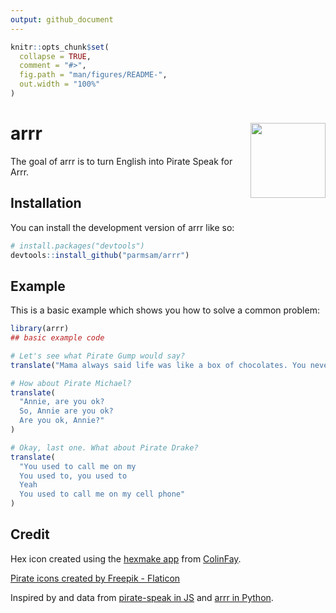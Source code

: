```yaml
---
output: github_document
---
```


<!-- README.md is generated from README.Rmd. Please edit that file -->

```r
knitr::opts_chunk$set(
  collapse = TRUE,
  comment = "#>",
  fig.path = "man/figures/README-",
  out.width = "100%"
)
```

# arrr <img src="man/figures/logo.png" align="right" height="120" />    

<!-- badges: start -->
<!-- badges: end -->

The goal of arrr is to turn English into Pirate Speak for Arrr.

## Installation

You can install the development version of arrr like so:

``` r
# install.packages("devtools")
devtools::install_github("parmsam/arrr")
```

## Example

This is a basic example which shows you how to solve a common problem:

```r
library(arrr)
## basic example code

# Let's see what Pirate Gump would say?
translate("Mama always said life was like a box of chocolates. You never know what you\'re gonna get.")

# How about Pirate Michael?
translate(
  "Annie, are you ok? 
  So, Annie are you ok? 
  Are you ok, Annie?"
)

# Okay, last one. What about Pirate Drake? 
translate(
  "You used to call me on my
  You used to, you used to 
  Yeah 
  You used to call me on my cell phone"
)
```

## Credit

Hex icon created using the [hexmake
app](https://connect.thinkr.fr/hexmake/) from
[ColinFay](https://github.com/ColinFay/hexmake).

<a href="https://www.flaticon.com/free-icons/pirate" title="pirate icons">Pirate icons created by Freepik - Flaticon</a>

Inspired by and data from [pirate-speak in JS](https://github.com/mikewesthad/pirate-speak) and [arrr in Python](https://github.com/ntoll/arrr).
